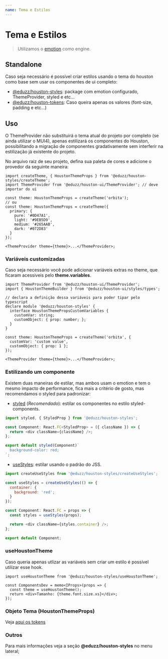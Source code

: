 ```yaml
---
name: Tema e Estilos
---
```


# Tema e Estilos

> Utilizamos o [emotion](https://emotion.sh) como engine.

## Standalone

Caso seja necessário é possível criar estilos usando o tema do houston como base sem usar os componentes de ui completo:

- [@eduzz/houston-styles](/houston/styles/README): package com emotion configurado, ThemeProvider, styled e etc...
- [@eduzz/houston-tokens](/houston/tokens/README): Caso queira apenas os valores (font-size, padding e etc...)

## Uso

O ThemeProvider não substituirá o tema atual do projeto por completo (se ainda utilizar o MUI4), apenas estilizará os componentes do Houston,
possibilitando a migração de componentes gradativamente sem interferir na estilização já existente do projeto.

No arquivo raiz de seu projeto, defina sua paleta de cores e adicione o provedor da seguinte maneira:

```tsx
import createTheme, { HoustonThemeProps } from '@eduzz/houston-styles/createTheme';
import ThemeProvider from '@eduzz/houston-ui/ThemeProvider'; // deve importar do ui

const theme: HoustonThemeProps = createTheme('orbita');
// ou
const theme: HoustonThemeProps = createTheme({
  primary: {
    pure: '#0D47A1',
    light: '#9EB5D9',
    medium: '#265AAB',
    dark: '#072D83'
  }
});

<ThemeProvider theme={theme}>...</ThemeProvider>;
```

### Variáveis customizadas

Caso seja necessário você pode adicionar variáveis extras no theme, que ficaram acessiveis pelo **theme.variables**.

```tsx
import ThemeProvider from '@eduzz/houston-ui/ThemeProvider';
import { HoustonThemeBuilder } from '@eduzz/houston-ui/styles/types';

// declara a definição dessa variáveis para poder tipar pelo typescript
declare module '@eduzz/houston-styles' {
  interface HoustonThemePropsCustomVariables {
    customVar: string;
    customObject: { prop: number; };
  }
}

const theme: HoustonThemeProps = createTheme('orbita', {
  customVar: 'custom value',
  customObject: { prop: 1 };
});

<ThemeProvider theme={theme}>...</ThemeProvider>;
```

### Estilizando um componente

Existem duas maneiras de estilar, mas ambos usam o emotion e tem o mesmo impacto de performance, fica mais a critério de
gosto, mas recomendamos o styled para padronizar:

- [styled](/houston/styles/styled) (_Recomendado_): estilar os componentes no estilo styled-components.

```js
import styled, { StyledProp } from '@eduzz/houston-styles';

const Component: React.FC<StyledProp> = ({ className }) => {
  return <div className={className} />;
};

export default styled(Component)`
  background-color: red;
`;
```

- [useStyles](/houston/styles/createUseStyles): estilar usando o padrão do JSS.

```js
import createUseStyles from '@eduzz/houston-styles/createUseStyles';

const useStyles = createUseStyles(() => {
  container: {
    background: 'red';
  }
});

const Component: React.FC = props => {
  const styles = useStyles(props);

  return <div className={styles.container} />;
};

export default Component;
```

### useHoustonTheme

Caso queria apenas utlizar as variáveis sem criar um estilo é possível utilizar esse hook.

```tsx
import useHoustonTheme from '@eduzz/houston-styles/useHoustonTheme';

const ComponentsDev = memo<IProps>(props => {
  const theme = useHoustonTheme();
  return <div>Tamanho: {theme.font.size.xs}</div>;
});
```

### Objeto Tema (HoustonThemeProps)

Veja [aqui os tokens](/houston/tokens/tokens)

### Outros

Para mais informações veja a seção **@eduzz/houston-styles** no menu lateral;

